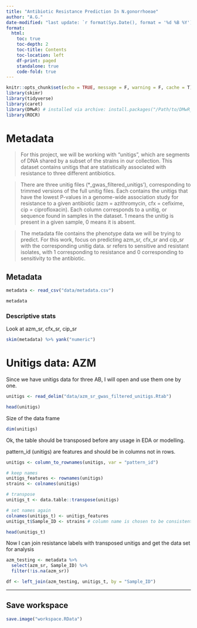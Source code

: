 ```yaml
---
title: "Antibiotic Resistance Prediction In N.gonorrhoeae"
author: "A.G."
date-modified: "last update: `r format(Sys.Date(), format = '%d %B %Y')`"
format: 
  html:
    toc: true
    toc-depth: 2
    toc-title: Contents
    toc-location: left
    df-print: paged
    standalone: true
    code-fold: true
---
```


```r
knitr::opts_chunk$set(echo = TRUE, message = F, warning = F, cache = T)
library(skimr)
library(tidyverse)
library(caret)
library(DMwR) # installed via archive: install.packages("/Path/to/DMwR_0.4.1.tar.gz", repos=NULL, type="source" )
library(ROCR)
```

# Metadata

> For this project, we will be working with "unitigs", which are segments of DNA shared by a subset of the strains in our collection. This dataset contains unitigs that are statistically associated with resistance to three different antibiotics.

> There are three unitig files (*_gwas_filtered_unitigs'), corresponding to trimmed versions of the full unitig files. Each contains the unitigs that have the lowest P-values in a genome-wide association study for resistance to a given antibiotic (azm = azithromycin, cfx = cefixime, cip = ciprofloxacin). Each column corresponds to a unitig, or sequence found in samples in the dataset. 1 means the unitig is present in a given sample, 0 means it is absent.

> The metadata file contains the phenotype data we will be trying to predict. For this work, focus on predicting azm_sr, cfx_sr and cip_sr with the corresponding unitig data. sr refers to sensitive and resistant isolates, with 1 corresponding to resistance and 0 corresponding to sensitivity to the antibiotic.

## Metadata

```r
metadata <- read_csv("data/metadata.csv")

metadata
```

### Descriptive stats

Look at azm_sr, cfx_sr, cip_sr

```r
skim(metadata) %>% yank("numeric")
```

# Unitigs data: AZM

Since we have unitigs data for three AB, I will open and use them one by one.

```r
unitigs <- read_delim("data/azm_sr_gwas_filtered_unitigs.Rtab")

head(unitigs)
```

Size of the data frame

```r
dim(unitigs)
```

Ok, the table should be transposed before any usage in EDA or modelling.

pattern_id (unitigs) are features and should be in columns not in rows.

```r
unitigs <- column_to_rownames(unitigs, var = "pattern_id")

# keep names
unitigs_features <- rownames(unitigs)
strains <- colnames(unitigs)

# transpose
unitigs_t <- data.table::transpose(unitigs)

# set names again
colnames(unitigs_t) <- unitigs_features
unitigs_t$Sample_ID <- strains # column name is chosen to be consistent with metadata

head(unitigs_t)
```

Now I can join resistance labels with transposed unitigs and get the data set for analysis


```r
azm_testing <- metadata %>%
  select(azm_sr, Sample_ID) %>%
  filter(!is.na(azm_sr))

df <- left_join(azm_testing, unitigs_t, by = "Sample_ID")
```

---

## Save workspace

```r
save.image("workspace.RData")
```

